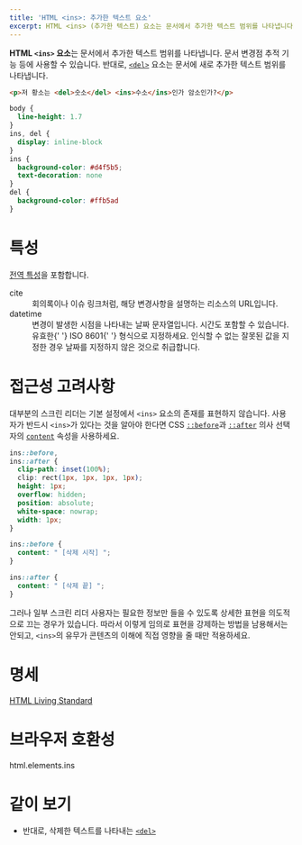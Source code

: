 ```yaml
---
title: 'HTML <ins>: 추가한 텍스트 요소'
excerpt: HTML <ins> (추가한 텍스트) 요소는 문서에서 추가한 텍스트 범위를 나타냅니다.
---
```


**HTML `<ins>` 요소**는 문서에서 추가한 텍스트 범위를 나타냅니다. 문서 변경점 추적 기능 등에 사용할 수 있습니다. 반대로, [`<del>`](./del) 요소는 문서에 새로 추가한 텍스트 범위를 나타냅니다.

<Demo height={60} />

```html name=demo
<p>저 황소는 <del>숫소</del> <ins>수소</ins>인가 암소인가?</p>
```

```css name=demo sub
body {
  line-height: 1.7
}
ins, del {
  display: inline-block
}
ins {
  background-color: #d4f5b5;
  text-decoration: none
}
del {
  background-color: #ffb5ad
}
```

# 특성

[전역 특성](/docs/Web/HTML/Global_attributes)을 포함합니다.

<dl>
  <Term>cite</Term>
  <dd>회의록이나 이슈 링크처럼, 해당 변경사항을 설명하는 리소스의 URL입니다.</dd>
  <Term>datetime</Term>
  <dd>
    변경이 발생한 시점을 나타내는 날짜 문자열입니다. 시간도 포함할 수 있습니다. 유효한{' '}
    <Anchor href="https://www.iso.org/iso-8601-date-and-time-format.html">ISO 8601</Anchor>{' '}
    형식으로 지정하세요. 인식할 수 없는 잘못된 값을 지정한 경우 날짜를 지정하지 않은 것으로 취급합니다.
  </dd>
</dl>

# 접근성 고려사항

대부분의 스크린 리더는 기본 설정에서 `<ins>` 요소의 존재를 표현하지 않습니다. 사용자가 반드시 `<ins>`가 있다는 것을 알아야 한다면 CSS [`::before`]()과 [`::after`]() 의사 선택자의 [`content`]() 속성을 사용하세요.

```css
ins::before,
ins::after {
  clip-path: inset(100%);
  clip: rect(1px, 1px, 1px, 1px);
  height: 1px;
  overflow: hidden;
  position: absolute;
  white-space: nowrap;
  width: 1px;
}

ins::before {
  content: " [삭제 시작] ";
}

ins::after {
  content: " [삭제 끝] ";
}
```

그러나 일부 스크린 리더 사용자는 필요한 정보만 들을 수 있도록 상세한 표현을 의도적으로 끄는 경우가 있습니다. 따라서 이렇게 임의로 표현을 강제하는 방법을 남용해서는 안되고, `<ins>`의 유무가 콘텐츠의 이해에 직접 영향을 줄 때만 적용하세요.

# 명세

[HTML Living Standard](https://html.spec.whatwg.org/multipage/edits.html#the-ins-element)

# 브라우저 호환성

<BrowserCompat>html.elements.ins</BrowserCompat>

# 같이 보기

- 반대로, 삭제한 텍스트를 나타내는 [`<del>`](./del)
